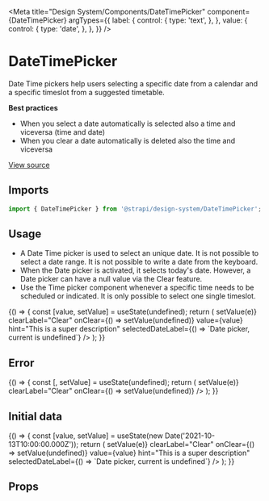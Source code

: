 <!--- DateTimePicker.stories.mdx --->



<Meta
  title="Design System/Components/DateTimePicker"
  component={DateTimePicker}
  argTypes={{
    label: {
      control: {
        type: 'text',
      },
    },
    value: {
      control: {
        type: 'date',
      },
    },
  }}
/>

# DateTimePicker

Date Time pickers help users selecting a specific date from a calendar and a specific timeslot from a suggested timetable.

**Best practices**

- When you select a date automatically is selected also a time and viceversa (time and date)
- When you clear a date automatically is deleted also the time and viceversa

[View source](https://github.com/strapi/design-system/tree/main/packages/strapi-design-system/src/DateTimePicker)

## Imports

```js
import { DateTimePicker } from '@strapi/design-system/DateTimePicker';
```

## Usage

- A Date Time picker is used to select an unique date. It is not possible to select a date range. It is not possible to write a date from the keyboard.
- When the Date picker is activated, it selects today's date. However, a Date picker can have a null value via the Clear feature.
- Use the Time picker component whenever a specific time needs to be scheduled or indicated. It is only possible to select one single timeslot.

<Canvas>
  <Story name="base">
    {() => {
      const [value, setValue] = useState(undefined);
      return (
        <DateTimePicker
          label={'Date time picker'}
          disabled={false}
          name="datetimepicker"
          onChange={(e) => setValue(e)}
          clearLabel="Clear"
          onClear={() => setValue(undefined)}
          value={value}
          hint="This is a super description"
          selectedDateLabel={() => `Date picker, current is undefined`}
        />
      );
    }}
  </Story>
</Canvas>

## Error

<Canvas>
  <Story name="error">
    {() => {
      const [, setValue] = useState(undefined);
      return (
        <DateTimePicker
          hint="This is a super description"
          error="Very very very very very very very long error"
          label="Error"
          name="datetimepicker"
          onChange={(e) => setValue(e)}
          clearLabel="Clear"
          onClear={() => setValue(undefined)}
        />
      );
    }}
  </Story>
</Canvas>

## Initial data

<Canvas>
  <Story name="initial data">
    {() => {
      const [value, setValue] = useState(new Date('2021-10-13T10:00:00.000Z'));
      return (
        <DateTimePicker
          label="Date time picker"
          name="datetimepicker"
          onChange={(e) => setValue(e)}
          clearLabel="Clear"
          onClear={() => setValue(undefined)}
          value={value}
          hint="This is a super description"
          selectedDateLabel={() => `Date picker, current is undefined`}
        />
      );
    }}
  </Story>
</Canvas>

## Props

<ArgsTable of={DateTimePicker} />
